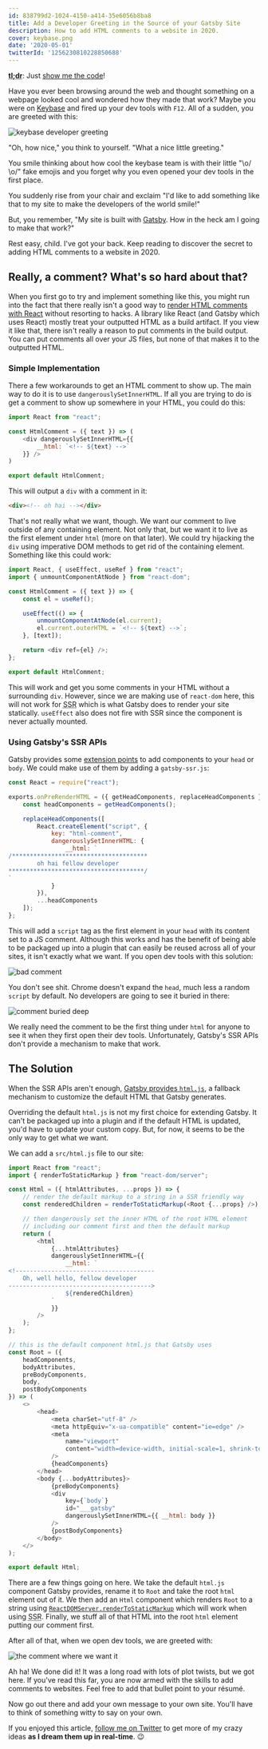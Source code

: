 ```yaml
---
id: 838799d2-1024-4150-a414-35e6056b8ba8
title: Add a Developer Greeting in the Source of your Gatsby Site
description: How to add HTML comments to a website in 2020.
cover: keybase.png
date: '2020-05-01'
twitterId: '1256230810228850688'
---
```


<Alert>

**<abbr title="too long;didn't read">tl;dr</abbr>**: Just [show me the code](#the-solution)!

</Alert>

Have you ever been browsing around the web and thought something on a webpage looked cool and wondered how they made that work? Maybe you were on [Keybase](https://keybase.io/) and fired up your dev tools with `F12`. All of a sudden, you are greeted with this:

![keybase developer greeting](keybase.png "Keybase has something to tell you")

"Oh, how nice," you think to yourself. "What a nice little greeting."

You smile thinking about how cool the keybase team is with their little "\o/ \o/" fake emojis and you forget why you even opened your dev tools in the first place.

You suddenly rise from your chair and exclaim "I'd like to add something like that to my site to make the developers of the world smile!"

But, you remember, "My site is built with [Gatsby](https://www.gatsbyjs.org/). How in the heck am I going to make that work?"

Rest easy, child. I've got your back. Keep reading to discover the secret to adding HTML comments to a website in 2020.

## Really, a comment? What's so hard about that?

When you first go to try and implement something like this, you might run into the fact that there really isn't a good way to [render HTML comments with React](https://stackoverflow.com/questions/40015336/how-to-render-a-html-comment-in-react) without resorting to hacks. A library like React (and Gatsby which uses React) mostly treat your outputted HTML as a build artifact. If you view it like that, there isn't really a reason to put comments in the build output. You can put comments all over your JS files, but none of that makes it to the outputted HTML.

### Simple Implementation

There a few workarounds to get an HTML comment to show up. The main way to do it is to use `dangerouslySetInnerHTML`. If all you are trying to do is get a comment to show up somewhere in your HTML, you could do this:

```js
import React from "react";

const HtmlComment = ({ text }) => (
	<div dangerouslySetInnerHTML={{
		__html: `<!-- ${text} -->`
	}} />
)

export default HtmlComment;
```

This will output a `div` with a comment in it:

```html
<div><!-- oh hai --></div>
```

That's not really what we want, though. We want our comment to live outside of any containing element. Not only that, but we want it to live as the first element under `html` (more on that later). We could try hijacking the `div` using imperative DOM methods to get rid of the containing element. Something like this could work:

```js
import React, { useEffect, useRef } from "react";
import { unmountComponentAtNode } from "react-dom";

const HtmlComment = ({ text }) => {
	const el = useRef();

	useEffect(() => {
		unmountComponentAtNode(el.current);
		el.current.outerHTML = `<!-- ${text} -->`;
	}, [text]);

	return <div ref={el} />;
};

export default HtmlComment;
```

This will work and get you some comments in your HTML without a surrounding `div`. However, since we are making use of `react-dom` here, this will not work for <abbr title="Server Side Rendering">SSR</abbr> which is what Gatsby does to render your site statically. `useEffect` also does not fire with SSR since the component is never actually mounted.

### Using Gatsby's SSR APIs

Gatsby provides some [extension points](https://www.gatsbyjs.org/docs/ssr-apis/) to add components to your `head` or `body`. We could make use of them by adding a `gatsby-ssr.js`:

```js
const React = require("react");

exports.onPreRenderHTML = ({ getHeadComponents, replaceHeadComponents }) => {
	const headComponents = getHeadComponents();

	replaceHeadComponents([
		React.createElement("script", {
			key: "html-comment",
			dangerouslySetInnerHTML: {
				__html: `
/**************************************
		oh hai fellow developer
**************************************/
`
			}
		}),
		...headComponents
	]);
};
```

This will add a `script` tag as the first element in your `head` with its content set to a JS comment. Although this works and has the benefit of being able to be packaged up into a plugin that can easily be reused across all of your sites, it isn't exactly what we want. If you open dev tools with this solution:

![bad comment](./bad-comment.png "Where is my comment?")

You don't see shit. Chrome doesn't expand the `head`, much less a random `script` by default. No developers are going to see it buried in there:

![comment buried deep](./there-it-is.png "Ugh, there it is")

We really need the comment to be the first thing under `html` for anyone to see it when they first open their dev tools. Unfortunately, Gatsby's SSR APIs don't provide a mechanism to make that work.

## The Solution

When the SSR APIs aren't enough, [Gatsby provides `html.js`](https://www.gatsbyjs.org/docs/custom-html/), a fallback mechanism to customize the default HTML that Gatsby generates.

Overriding the default `html.js` is not my first choice for extending Gatsby. It can't be packaged up into a plugin and if the default HTML is updated, you'd have to update your custom copy. But, for now, it seems to be the only way to get what we want.

We can add a `src/html.js` file to our site:

```js
import React from "react";
import { renderToStaticMarkup } from "react-dom/server";

const Html = ({ htmlAttributes, ...props }) => {
	// render the default markup to a string in a SSR friendly way
	const renderedChildren = renderToStaticMarkup(<Root {...props} />);

	// then dangerously set the inner HTML of the root HTML element
	// including our comment first and then the default markup
	return (
		<html
			{...htmlAttributes}
			dangerouslySetInnerHTML={{
				__html: `
<!---------------------------------------
	Oh, well hello, fellow developer
---------------------------------------->
				${renderedChildren}
			`
			}}
		/>
	);
};

// this is the default component html.js that Gatsby uses
const Root = ({
	headComponents,
	bodyAttributes,
	preBodyComponents,
	body,
	postBodyComponents
}) => (
	<>
		<head>
			<meta charSet="utf-8" />
			<meta httpEquiv="x-ua-compatible" content="ie=edge" />
			<meta
				name="viewport"
				content="width=device-width, initial-scale=1, shrink-to-fit=no"
			/>
			{headComponents}
		</head>
		<body {...bodyAttributes}>
			{preBodyComponents}
			<div
				key={`body`}
				id="___gatsby"
				dangerouslySetInnerHTML={{ __html: body }}
			/>
			{postBodyComponents}
		</body>
	</>
);

export default Html;
```

There are a few things going on here. We take the default `html.js` component Gatsby provides, rename it to `Root` and take the root `html` element out of it. We then add an `Html` component which renders `Root` to a string using [`ReactDOMServer.renderToStaticMarkup`](https://reactjs.org/docs/react-dom-server.html#rendertostaticmarkup) which will work when using <abbr title="Server Side Rendering">SSR</abbr>. Finally, we stuff all of that HTML into the root `html` element putting our comment first.

After all of that, when we open dev tools, we are greeted with:

![the comment where we want it](./sweet-relief.png "Ahh, sweet relief")

Ah ha! We done did it! It was a long road with lots of plot twists, but we got here. If you've read this far, you are now armed with the skills to add comments to websites. Feel free to add that bullet point to your résumé.

Now go out there and add your own message to your own site. You'll have to think of something witty to say on your own.

If you enjoyed this article, [follow me on Twitter](https://twitter.com/wchadly) to get more of my crazy ideas **as I dream them up in real-time**. 😉

